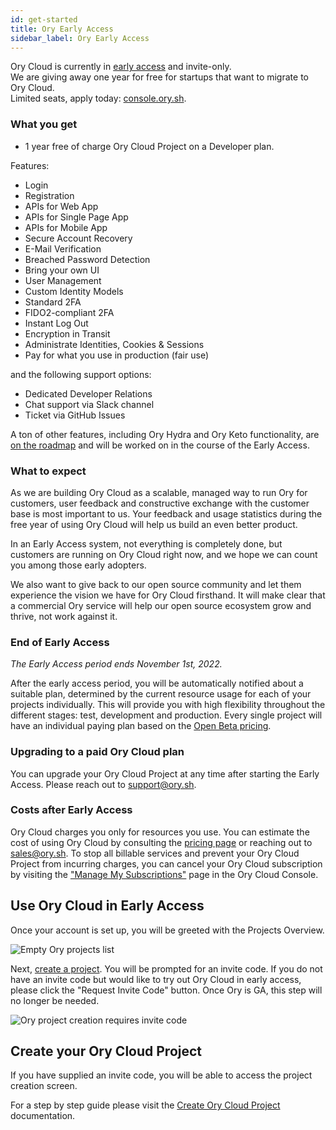 ```yaml
---
id: get-started
title: Ory Early Access
sidebar_label: Ory Early Access
---
```


Ory Cloud is currently in [early access](./early-access.mdx) and invite-only.  
We are giving away one year for free for startups that want to migrate to Ory
Cloud.  
Limited seats, apply today: [console.ory.sh](https://console.ory.sh/).

### What you get

- 1 year free of charge Ory Cloud Project on a Developer plan.

Features:

- Login
- Registration
- APIs for Web App
- APIs for Single Page App
- APIs for Mobile App
- Secure Account Recovery
- E-Mail Verification
- Breached Password Detection
- Bring your own UI
- User Management
- Custom Identity Models
- Standard 2FA
- FIDO2-compliant 2FA
- Instant Log Out
- Encryption in Transit
- Administrate Identities, Cookies & Sessions
- Pay for what you use in production (fair use)

and the following support options:

- Dedicated Developer Relations
- Chat support via Slack channel
- Ticket via GitHub Issues

A ton of other features, including Ory Hydra and Ory Keto functionality, are
[on the roadmap](./early-access.mdx) and will be worked on in the course of the
Early Access.

### What to expect

As we are building Ory Cloud as a scalable, managed way to run Ory for
customers, user feedback and constructive exchange with the customer base is
most important to us. Your feedback and usage statistics during the free year of
using Ory Cloud will help us build an even better product.

In an Early Access system, not everything is completely done, but customers are
running on Ory Cloud right now, and we hope we can count you among those early
adopters.

We also want to give back to our open source community and let them experience
the vision we have for Ory Cloud firsthand. It will make clear that a commercial
Ory service will help our open source ecosystem grow and thrive, not work
against it.

### End of Early Access

_The Early Access period ends November 1st, 2022._

After the early access period, you will be automatically notified about a
suitable plan, determined by the current resource usage for each of your
projects individually. This will provide you with high flexibility throughout
the different stages: test, development and production. Every single project
will have an individual paying plan based on the
[Open Beta pricing](https://www.ory.sh/pricing/).

### Upgrading to a paid Ory Cloud plan

You can upgrade your Ory Cloud Project at any time after starting the Early
Access. Please reach out to support@ory.sh.

### Costs after Early Access

Ory Cloud charges you only for resources you use. You can estimate the cost of
using Ory Cloud by consulting the [pricing page](https://www.ory.sh/pricing/) or
reaching out to sales@ory.sh. To stop all billable services and prevent your Ory
Cloud Project from incurring charges, you can cancel your Ory Cloud subscription
by visiting the
["Manage My Subscriptions"](https://api.console.ory.sh/backoffice/public/customer/portal)
page in the Ory Cloud Console.

## Use Ory Cloud in Early Access

Once your account is set up, you will be greeted with the Projects Overview.

![Empty Ory projects list](./images/get-started/project-list-empty.png)

Next, [create a project](https://console.ory.sh/projects/create). You will be
prompted for an invite code. If you do not have an invite code but would like to
try out Ory Cloud in early access, please click the "Request Invite Code"
button. Once Ory is GA, this step will no longer be needed.

![Ory project creation requires invite code](./images/get-started/create-project-invite-code.png)

## Create your Ory Cloud Project

If you have supplied an invite code, you will be able to access the project
creation screen.

For a step by step guide please visit the
[Create Ory Cloud Project](./start-building/create-project.mdx) documentation.
